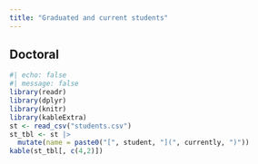 ```yaml
---
title: "Graduated and current students"
---
```


## Doctoral

```r
#| echo: false
#| message: false
library(readr)
library(dplyr)
library(knitr)
library(kableExtra)
st <- read_csv("students.csv")
st_tbl <- st |>
  mutate(name = paste0("[", student, "](", currently, ")"))
kable(st_tbl[, c(4,2)]) 
```
